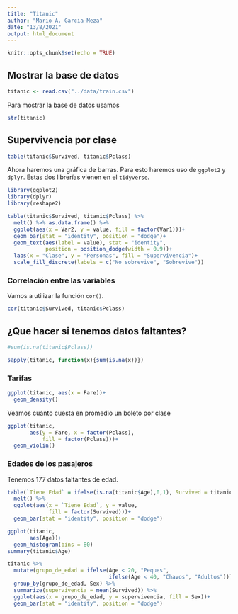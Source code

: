 ```yaml
---
title: "Titanic"
author: "Mario A. Garcia-Meza"
date: "13/8/2021"
output: html_document
---
```


```r
knitr::opts_chunk$set(echo = TRUE)
```

## Mostrar la base de datos
```r
titanic <- read.csv("../data/train.csv")
```
Para mostrar la base de datos usamos
```r
str(titanic)
```


## Supervivencia por clase

```r
table(titanic$Survived, titanic$Pclass)
```

Ahora haremos una gráfica de barras. Para esto haremos uso de `ggplot2` y `dplyr`. Estas dos librerías vienen en el `tidyverse`.
```r
library(ggplot2)
library(dplyr)
library(reshape2)

table(titanic$Survived, titanic$Pclass) %>%
  melt() %>% as.data.frame() %>%
  ggplot(aes(x = Var2, y = value, fill = factor(Var1)))+
  geom_bar(stat = "identity", position = "dodge")+
  geom_text(aes(label = value), stat = "identity", 
            position = position_dodge(width = 0.9))+
  labs(x = "Clase", y = "Personas", fill = "Supervivencia")+
  scale_fill_discrete(labels = c("No sobrevive", "Sobrevive"))
```


### Correlación entre las variables
Vamos a utilizar la función `cor()`.
```r
cor(titanic$Survived, titanic$Pclass)
```

## ¿Que hacer si tenemos datos faltantes?

```r
#sum(is.na(titanic$Pclass))

sapply(titanic, function(x){sum(is.na(x))})
```

### Tarifas

```r
ggplot(titanic, aes(x = Fare))+
  geom_density()
```
Veamos cuánto cuesta en promedio un boleto por clase

```r
ggplot(titanic,
       aes(y = Fare, x = factor(Pclass), 
           fill = factor(Pclass)))+
  geom_violin()
```

### Edades de los pasajeros
Tenemos 177 datos faltantes de edad.
```r
table(`Tiene Edad` = ifelse(is.na(titanic$Age),0,1), Survived = titanic$Survived) %>%
  melt() %>%
  ggplot(aes(x = `Tiene Edad`, y = value, 
             fill = factor(Survived)))+
  geom_bar(stat = "identity", position = "dodge")
```

```r
ggplot(titanic,
       aes(Age))+
  geom_histogram(bins = 80)
summary(titanic$Age)
```

```r
titanic %>%
  mutate(grupo_de_edad = ifelse(Age < 20, "Peques",
                                ifelse(Age < 40, "Chavos", "Adultos"))) %>%
  group_by(grupo_de_edad, Sex) %>%
  summarize(supervivencia = mean(Survived)) %>%
  ggplot(aes(x = grupo_de_edad, y = supervivencia, fill = Sex))+
  geom_bar(stat = "identity", position = "dodge")
```

